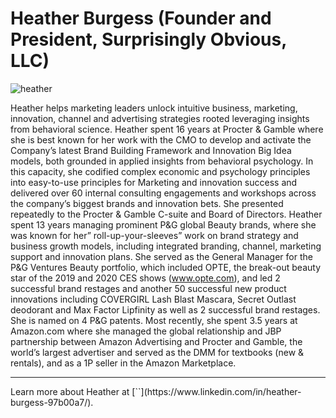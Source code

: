 # Heather Burgess (Founder and President, Surprisingly Obvious, LLC)

![heather](/heather.png)

Heather helps marketing leaders unlock intuitive business, marketing, innovation, channel and advertising strategies rooted leveraging insights from behavioral science. Heather spent 16 years at Procter & Gamble where she is best known for her work with the CMO to develop and activate the Company’s latest Brand Building Framework and Innovation Big Idea models, both grounded in applied insights from behavioral psychology. In this capacity, she codified complex economic and psychology principles into easy-to-use principles for Marketing and innovation success and delivered over 60 internal consulting engagements and workshops across the company’s biggest brands and innovation bets. She presented repeatedly to the Procter & Gamble C-suite and Board of Directors. Heather spent 13 years managing prominent P&G global Beauty brands, where she was known for her” roll-up-your-sleeves” work on brand strategy and business growth models, including integrated branding, channel, marketing support and innovation plans.  She served as the General Manager for the P&G Ventures Beauty portfolio, which included OPTE, the break-out beauty star of the 2019 and 2020 CES shows (www.opte.com), and led 2 successful brand restages and another 50 successful new product innovations including COVERGIRL Lash Blast Mascara, Secret Outlast deodorant and Max Factor Lipfinity as well as 2 successful brand restages.  She is named on 4 P&G patents.   Most recently, she spent 3.5 years at Amazon.com where she managed the global relationship and JBP partnership between Amazon Advertising and Procter and Gamble, the world’s largest advertiser and served as the DMM for textbooks (new & rentals), and as a 1P seller in the Amazon Marketplace.


---


<Callout>
Learn more about Heather at [`<LinkedIn>`](https://www.linkedin.com/in/heather-burgess-97b00a7/).
</Callout>
